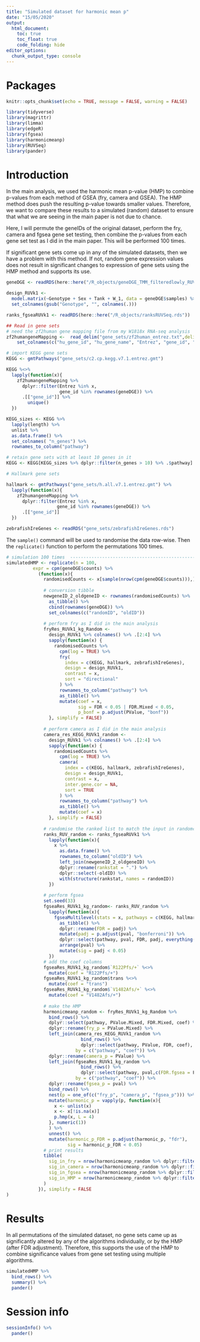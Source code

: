 ```yaml
---
title: "Simulated dataset for harmonic mean p"
date: "15/05/2020"
output: 
  html_document:
    toc: true
    toc_float: true
    code_folding: hide
editor_options: 
  chunk_output_type: console
---
```


# Packages
```r
knitr::opts_chunk$set(echo = TRUE, message = FALSE, warning = FALSE)

library(tidyverse)
library(magrittr)
library(limma)
library(edgeR)
library(fgsea)
library(harmonicmeanp)
library(RUVSeq)
library(pander)
```

# Introduction

In the main analysis, we used the harmonic mean p-value (HMP) to combine p-values from each method of GSEA (fry, camera and GSEA). The HMP method does push the resulting p-value towards smaller values. Therefore, we want to compare these results to a simulated (random) dataset to ensure that what we are seeing in the main paper is not due to chance. 

Here, I will permute the geneIDs of the original dataset, perform the fry, camera and fgsea gene set testing, then combine the p-values from each gene set test as I did in the main paper. This will be performed 100 times. 

If significant gene sets come up in any of the simulated datasets, then we  have a problem with this method. If not, random gene expression values does not result in significant changes to expression of gene sets using the HMP method and supports its use. 

```r
geneDGE <- readRDS(here::here("/R_objects/geneDGE_TMM_filteredlowly_RUVk1.rds"))

design_RUVk1 <- 
  model.matrix(~Genotype + Sex + Tank + W_1, data = geneDGE$samples) %>% 
  set_colnames(gsub("Genotype", "", colnames(.)))

ranks_fgseaRUVk1 <- readRDS(here::here("/R_objects/ranksRUVSeq.rds"))

## Read in gene sets 
# need the zf2human gene mapping file from my W1818x RNA-seq analysis
zf2humangeneMapping <-  read_delim("gene_sets/zf2human_entrez.txt",delim =  ",") %>% 
	set_colnames(c("hu_gene_id", "hu_gene_name", "Entrez", "gene_id", "gene_name"))

# import KEGG gene sets
KEGG <- gmtPathways("gene_sets/c2.cp.kegg.v7.1.entrez.gmt")

KEGG %<>% 	
  lapply(function(x){
    zf2humangeneMapping %>%
      dplyr::filter(Entrez %in% x, 
                    gene_id %in% rownames(geneDGE)) %>%
      .[["gene_id"]] %>% 
  		unique()
  })

KEGG_sizes <- KEGG %>% 
  lapply(length) %>% 
  unlist %>% 
  as.data.frame() %>% 
  set_colnames( "n_genes") %>% 
  rownames_to_column("pathway")

# retain gene sets with at least 10 genes in it
KEGG <- KEGG[KEGG_sizes %>% dplyr::filter(n_genes > 10) %>% .$pathway]

# Hallmark gene sets

hallmark <- gmtPathways("gene_sets/h.all.v7.1.entrez.gmt") %>%
  lapply(function(x){
    zf2humangeneMapping %>%
      dplyr::filter(Entrez %in% x, 
                   gene_id %in% rownames(geneDGE)) %>%
      .[["gene_id"]]
  })

zebrafishIreGenes <- readRDS("gene_sets/zebrafishIreGenes.rds")
```

The `sample()` command will be used to randomise the data row-wise. Then the `replicate()` function to perform the permutations 100 times. 

```r
# simulation 100 times  -------------------------------------------------
simulatedHMP <- replicate(n = 100, 
          expr = cpm(geneDGE$counts) %>% 
            (function(x){
              randomisedCounts <- x[sample(nrow(cpm(geneDGE$counts))),]  
              
              # conversion tibble
              newgeneID_2_oldgeneID <- rownames(randomisedCounts) %>% 
                as_tibble() %>% 
                cbind(rownames(geneDGE)) %>% 
                set_colnames(c("randomID", "oldID"))
              
              # perform fry as I did in the main analysis
              fryRes_RUVk1_kg_Random <- 
                design_RUVk1 %>% colnames() %>% .[2:4] %>% 
                sapply(function(x) {
                  randomisedCounts %>% 
                    cpm(log = TRUE) %>% 
                    fry(
                      index = c(KEGG, hallmark, zebrafishIreGenes),
                      design = design_RUVk1, 
                      contrast = x, 
                      sort = "directional"
                    ) %>% 
                    rownames_to_column("pathway") %>% 
                    as_tibble() %>% 
                    mutate(coef = x, 
                           sig = FDR < 0.05 | FDR.Mixed < 0.05, 
                           p_bonf = p.adjust(PValue, "bonf"))
                }, simplify = FALSE)
              
              # perform camera as I did in the main analysis
              camera_res_KEGG_RUVk1_random <- 
                design_RUVk1 %>% colnames() %>% .[2:4] %>% 
                sapply(function(x) {
                  randomisedCounts %>% 
                    cpm(log = TRUE) %>% 
                    camera(
                      index = c(KEGG, hallmark, zebrafishIreGenes),
                      design = design_RUVk1, 
                      contrast = x, 
                      inter.gene.cor = NA, 
                      sort = TRUE
                    ) %>% 
                    rownames_to_column("pathway") %>% 
                    as_tibble() %>% 
                    mutate(coef = x)
                }, simplify = FALSE)
              
              # randomise the ranked list to match the input in randomcounts
              ranks_RUV_random <- ranks_fgseaRUVk1 %>% 
                lapply(function(x){
                  x %>% 
                    as.data.frame() %>% 
                    rownames_to_column("oldID") %>% 
                    left_join(newgeneID_2_oldgeneID) %>% 
                    dplyr::rename(rankstat = ".") %>% 
                    dplyr::select(-oldID) %>% 
                    with(structure(rankstat, names = randomID))
                })
              
              # perform fgsea
              set.seed(33)
              fgseaRes_RUVk1_kg_random<- ranks_RUV_random %>%
                lapply(function(x){
                  fgseaMultilevel(stats = x, pathways = c(KEGG, hallmark, zebrafishIreGenes)) %>%
                    as_tibble() %>%
                    dplyr::rename(FDR = padj) %>%
                    mutate(padj = p.adjust(pval, "bonferroni")) %>%
                    dplyr::select(pathway, pval, FDR, padj, everything()) %>%
                    arrange(pval) %>%
                    mutate(sig = padj < 0.05)
                })
              # add the coef columns
              fgseaRes_RUVk1_kg_random$`R122Pfs/+` %<>% 
                mutate(coef = "R122Pfs/+")
              fgseaRes_RUVk1_kg_random$trans %<>% 
                mutate(coef = "trans")
              fgseaRes_RUVk1_kg_random$`V1482Afs/+` %<>% 
                mutate(coef = "V1482Afs/+")
              
              # make the HMP
              harmonicmeanp_random <- fryRes_RUVk1_kg_Random %>% 
                bind_rows() %>% 
                dplyr::select(pathway, PValue.Mixed, FDR.Mixed, coef) %>% 
                dplyr::rename(fry_p = PValue.Mixed) %>% 
                left_join(camera_res_KEGG_RUVk1_random %>% 
                            bind_rows() %>% 
                            dplyr::select(pathway, PValue, FDR, coef), 
                          by = c("pathway", "coef")) %>% 
                dplyr::rename(camera_p = PValue) %>% 
                left_join(fgseaRes_RUVk1_kg_random %>% 
                            bind_rows() %>% 
                            dplyr::select(pathway, pval,c(FDR.fgsea = FDR), coef), 
                          by = c("pathway", "coef")) %>% 
                dplyr::rename(fgsea_p = pval) %>% 
                bind_rows() %>% 
                nest(p = one_of(c("fry_p", "camera_p", "fgsea_p"))) %>% 
                mutate(harmonic_p = vapply(p, function(x){
                  x <- unlist(x)
                  x <- x[!is.na(x)]
                  p.hmp(x, L = 4)
                }, numeric(1))
                ) %>% 
                unnest() %>% 
                mutate(harmonic_p_FDR = p.adjust(harmonic_p, "fdr"),
                       sig = harmonic_p_FDR < 0.05)
              # print results
              tibble(
                sig_in_fry = nrow(harmonicmeanp_random %>% dplyr::filter(FDR.Mixed < 0.05)), 
                sig_in_camera = nrow(harmonicmeanp_random %>% dplyr::filter(FDR < 0.05)), 
                sig_in_fgsea = nrow(harmonicmeanp_random %>% dplyr::filter(FDR.fgsea < 0.05)), 
                sig_in_HMP = nrow(harmonicmeanp_random %>% dplyr::filter(harmonic_p_FDR < 0.05))
              )
            }), simplify = FALSE
)
```

# Results

In all permutations of the simulated dataset, no gene sets came up as significantly altered by any of the algorithms individually, or by the HMP (after FDR adjustment). Therefore, this supports the use of the HMP to combine significance values from gene set testing using multiple algorithms. 

```r
simulatedHMP %>% 
  bind_rows() %>% 
  summary() %>% 
  pander()
```

# Session info
```r
sessionInfo() %>% 
  pander()
```




